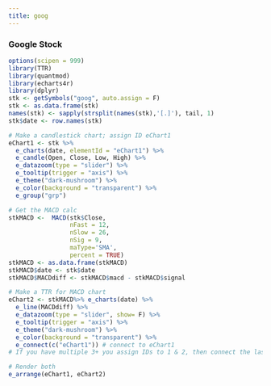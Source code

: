 ```yaml
---
title: goog
---
```


### Google Stock

```r
options(scipen = 999)
library(TTR)
library(quantmod)
library(echarts4r)
library(dplyr)
stk <- getSymbols("goog", auto.assign = F) 
stk <- as.data.frame(stk)
names(stk) <- sapply(strsplit(names(stk),'[.]'), tail, 1)
stk$date <- row.names(stk)
```

```r

# Make a candlestick chart; assign ID eChart1
eChart1 <- stk %>% 
  e_charts(date, elementId = "eChart1") %>% 
  e_candle(Open, Close, Low, High) %>% 
  e_datazoom(type = "slider") %>% 
  e_tooltip(trigger = "axis") %>% 
  e_theme("dark-mushroom") %>% 
  e_color(background = "transparent") %>%
  e_group("grp")

# Get the MACD calc
stkMACD <-  MACD(stk$Close, 
                 nFast = 12, 
                 nSlow = 26, 
                 nSig = 9, 
                 maType='SMA',
                 percent = TRUE)
stkMACD <- as.data.frame(stkMACD)
stkMACD$date <- stk$date
stkMACD$MACDdiff <- stkMACD$macd - stkMACD$signal

# Make a TTR for MACD chart
eChart2 <- stkMACD%>% e_charts(date) %>% 
  e_line(MACDdiff) %>% 
  e_datazoom(type = "slider", show= F) %>% 
  e_tooltip(trigger = "axis") %>% 
  e_theme("dark-mushroom") %>% 
  e_color(background = "transparent") %>%
  e_connect(c("eChart1")) # connect to eChart1
# If you have multiple 3+ you assign IDs to 1 & 2, then connect the last one with e_connect(c("eChart1","eChart2")) etc.

# Render both
e_arrange(eChart1, eChart2)

```
